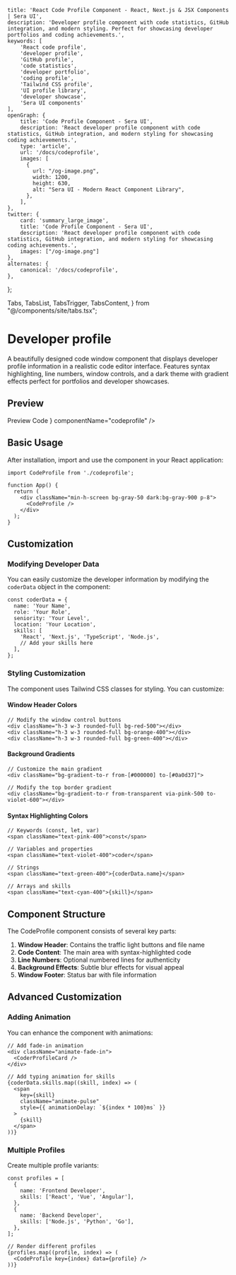     title: 'React Code Profile Component - React, Next.js & JSX Components | Sera UI',
    description: 'Developer profile component with code statistics, GitHub integration, and modern styling. Perfect for showcasing developer portfolios and coding achievements.',
    keywords: [
        'React code profile',
        'developer profile',
        'GitHub profile',
        'code statistics',
        'developer portfolio',
        'coding profile',
        'Tailwind CSS profile',
        'UI profile library',
        'developer showcase',
        'Sera UI components'
    ],
    openGraph: {
        title: 'Code Profile Component - Sera UI',
        description: 'React developer profile component with code statistics, GitHub integration, and modern styling for showcasing coding achievements.',
        type: 'article',
        url: '/docs/codeprofile',
        images: [
          {
            url: "/og-image.png",
            width: 1200,
            height: 630,
            alt: "Sera UI - Modern React Component Library",
          },
        ],
    },
    twitter: {
        card: 'summary_large_image',
        title: 'Code Profile Component - Sera UI',
        description: 'React developer profile component with code statistics, GitHub integration, and modern styling for showcasing coding achievements.',
        images: ["/og-image.png"]
    },
    alternates: {
        canonical: '/docs/codeprofile',
    },
};

  Tabs,
  TabsList,
  TabsTrigger,
  TabsContent,
} from "@/components/site/tabs.tsx";



# Developer profile <AI dir="left"/>

A beautifully designed code window component that displays developer profile information in a realistic code editor interface. Features syntax highlighting, line numbers, window controls, and a dark theme with gradient effects perfect for portfolios and developer showcases.

## Preview

<Tabs defaultValue="preview" className="">
  <TabsList>
    <TabsTrigger value="preview">Preview</TabsTrigger>
    <TabsTrigger value="code">Code</TabsTrigger>
  </TabsList>
  <TabsContent value="preview">
    <ComponentRenderer component={<CodeProfile />} componentName="codeprofile" />
  </TabsContent>
  <TabsContent value="code">
    <CodeBlock filePath="src/app/docs/codeprofile/codeprofile.tsx" />
  </TabsContent>
</Tabs>


## Basic Usage

After installation, import and use the component in your React application:

```tsx
import CodeProfile from './codeprofile';

function App() {
  return (
    <div className="min-h-screen bg-gray-50 dark:bg-gray-900 p-8">
      <CodeProfile />
    </div>
  );
}
```

## Customization

### Modifying Developer Data

You can easily customize the developer information by modifying the `coderData` object in the component:

```tsx
const coderData = {
  name: 'Your Name',
  role: 'Your Role',
  seniority: 'Your Level',
  location: 'Your Location',
  skills: [
    'React', 'Next.js', 'TypeScript', 'Node.js',
    // Add your skills here
  ],
};
```

### Styling Customization

The component uses Tailwind CSS classes for styling. You can customize:

#### Window Header Colors
```tsx
// Modify the window control buttons
<div className="h-3 w-3 rounded-full bg-red-500"></div>
<div className="h-3 w-3 rounded-full bg-orange-400"></div>
<div className="h-3 w-3 rounded-full bg-green-400"></div>
```

#### Background Gradients
```tsx
// Customize the main gradient
<div className="bg-gradient-to-r from-[#000000] to-[#0a0d37]">

// Modify the top border gradient
<div className="bg-gradient-to-r from-transparent via-pink-500 to-violet-600"></div>
```

#### Syntax Highlighting Colors
```tsx
// Keywords (const, let, var)
<span className="text-pink-400">const</span>

// Variables and properties
<span className="text-violet-400">coder</span>

// Strings
<span className="text-green-400">{coderData.name}</span>

// Arrays and skills
<span className="text-cyan-400">{skill}</span>
```

## Component Structure

The CodeProfile component consists of several key parts:

1. **Window Header**: Contains the traffic light buttons and file name
2. **Code Content**: The main area with syntax-highlighted code
3. **Line Numbers**: Optional numbered lines for authenticity
4. **Background Effects**: Subtle blur effects for visual appeal
5. **Window Footer**: Status bar with file information

## Advanced Customization

### Adding Animation

You can enhance the component with animations:

```tsx
// Add fade-in animation
<div className="animate-fade-in">
  <CoderProfileCard />
</div>

// Add typing animation for skills
{coderData.skills.map((skill, index) => (
  <span
    key={skill}
    className="animate-pulse"
    style={{ animationDelay: `${index * 100}ms` }}
  >
    {skill}
  </span>
))}
```

### Multiple Profiles

Create multiple profile variants:

```tsx
const profiles = [
  {
    name: 'Frontend Developer',
    skills: ['React', 'Vue', 'Angular'],
  },
  {
    name: 'Backend Developer',
    skills: ['Node.js', 'Python', 'Go'],
  },
];

// Render different profiles
{profiles.map((profile, index) => (
  <CodeProfile key={index} data={profile} />
))}
```
